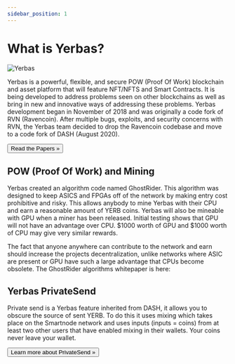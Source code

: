 ```yaml
---
sidebar_position: 1
---
```


# What is Yerbas?

![Yerbas](/img/YerbasLogo.png)

Yerbas is a powerful, flexible, and secure POW (Proof Of Work) blockchain and asset platform that will feature NFT/NFTS and Smart Contracts. It is being developed to address problems seen on other blockchains as well as bring in new and innovative ways of addressing these problems. Yerbas development began in November of 2018 and was originally a code fork of RVN (Ravencoin). After multiple bugs, exploits, and security concerns with RVN, the Yerbas team decided to drop the Ravencoin codebase and move to a code fork of DASH (August 2020).

<Link to="docs/yerbas/papers/yerbaswhitepaper">
<button class="button button--block button--primary">Read the Papers »</button>
</Link>

## POW (Proof Of Work) and Mining

Yerbas created an algorithm code named GhostRider. This algorithm was designed to keep ASICS and FPGAs off of the network by making entry cost prohibitive and risky. This allows anybody to mine Yerbas with their CPU and earn a reasonable amount of YERB coins. Yerbas will also be mineable with GPU when a miner has been released. Initial testing shows that GPU will not have an advantage over CPU. $1000 worth of GPU and $1000 worth of CPU may give very similar rewards.

The fact that anyone anywhere can contribute to the network and earn should increase the projects decentralization, unlike networks where ASIC are present or GPU have such a large advantage that CPUs become obsolete. The GhostRider algorithms whitepaper is here:

## Yerbas PrivateSend

Private send is a Yerbas feature inherited from DASH, it allows you to obscure the source of sent YERB. To do this it uses mixing which takes place on the Smartnode network and uses inputs (inputs = coins) from at least two other users that have enabled mixing in their wallets. Your coins never leave your wallet.

<Link to="docs/wallet/privatesend">
<button class="button button--block button--primary">Learn more about PrivateSend »</button>
</Link>
